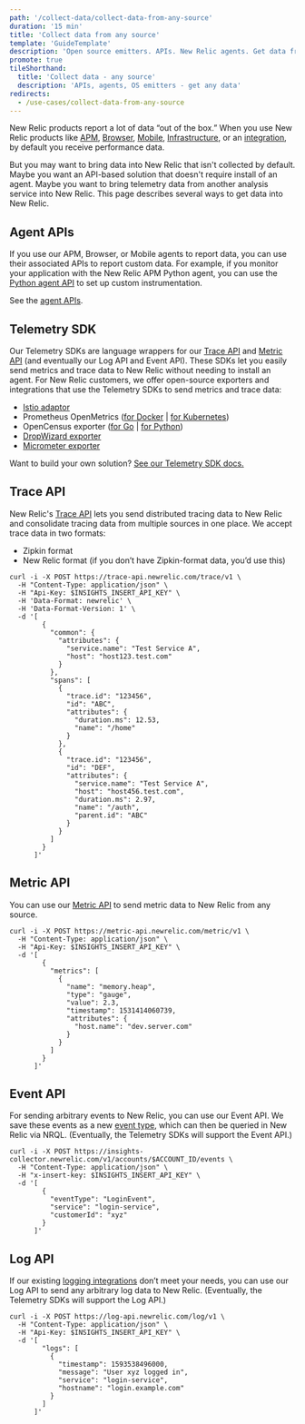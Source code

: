 ```yaml
---
path: '/collect-data/collect-data-from-any-source'
duration: '15 min'
title: 'Collect data from any source'
template: 'GuideTemplate'
description: 'Open source emitters. APIs. New Relic agents. Get data from anywhere. '
promote: true
tileShorthand:
  title: 'Collect data - any source'
  description: 'APIs, agents, OS emitters - get any data'
redirects:
  - /use-cases/collect-data-from-any-source
---
```


<Intro>

New Relic products report a lot of data “out of the box.” When you use New Relic products like [APM](https://docs.newrelic.com/docs/apm), [Browser](https://docs.newrelic.com/docs/browser), [Mobile](https://docs.newrelic.com/docs/mobile-monitoring), [Infrastructure](https://docs.newrelic.com/docs/infrastructure), or an [integration](https://docs.newrelic.com/docs/integrations), by default you receive performance data.

But you may want to bring data into New Relic that isn't collected by default. Maybe you want an API-based solution that doesn't require install of an agent. Maybe you want to bring telemetry data from another analysis service into New Relic. This page describes several ways to get data into New Relic.

</Intro>

<Steps>

<Step>

## Agent APIs

If you use our APM, Browser, or Mobile agents to report data, you can use their associated APIs to report custom data. For example, if you monitor your application with the New Relic APM Python agent, you can use the [Python agent API](https://docs.newrelic.com/docs/agents/python-agent/api-guides/guide-using-python-agent-api) to set up custom instrumentation.

See the [agent APIs](https://developer.newrelic.com/technology/rest-apis).
</Step>

<Step>

## Telemetry SDK

Our Telemetry SDKs are language wrappers for our [Trace API](https://docs.newrelic.com/docs/apm/distributed-tracing/trace-api/introduction-new-relic-trace-api) and [Metric API](https://docs.newrelic.com/docs/introduction-new-relic-metric-api) (and eventually our Log API and Event API). These SDKs let you easily send metrics and trace data to New Relic without needing to install an agent. For New Relic customers, we offer open-source exporters and integrations that use the Telemetry SDKs to send metrics and trace data: 

- [Istio adaptor](https://github.com/newrelic/newrelic-istio-adapter)
- Prometheus OpenMetrics ([for Docker](https://docs.newrelic.com/docs/new-relic-prometheus-openmetrics-integration-docker) | [for Kubernetes](https://docs.newrelic.com/docs/new-relic-prometheus-openmetrics-integration-kubernetes)) 
- OpenCensus exporter ([for Go](https://github.com/newrelic/newrelic-opencensus-exporter-go) | [for Python](http://github.com/newrelic/newrelic-opencensus-exporter-python)) 
- [DropWizard exporter](https://github.com/newrelic/dropwizard-metrics-newrelic)
- [Micrometer exporter](https://github.com/newrelic/micrometer-registry-newrelic)

Want to build your own solution? [See our Telemetry SDK docs.](https://docs.newrelic.com/docs/telemetry-sdk-send-custom-telemetry-data-new-relic)

</Step>

<Step>

## Trace API

New Relic's [Trace API](https://docs.newrelic.com/docs/apm/distributed-tracing/trace-api/introduction-new-relic-trace-api) lets you send distributed tracing data to New Relic and consolidate tracing data from multiple sources in one place. We accept trace data in two formats: 

- Zipkin format
- New Relic format (if you don’t have Zipkin-format data, you’d use this)

```shell lineNumbers=true
curl -i -X POST https://trace-api.newrelic.com/trace/v1 \
  -H "Content-Type: application/json" \
  -H "Api-Key: $INSIGHTS_INSERT_API_KEY" \
  -H 'Data-Format: newrelic' \
  -H 'Data-Format-Version: 1' \
  -d '[
        {
          "common": {
            "attributes": {
              "service.name": "Test Service A",
              "host": "host123.test.com"
            }
          },
          "spans": [
            {
              "trace.id": "123456",
              "id": "ABC",
              "attributes": {
                "duration.ms": 12.53,
                "name": "/home"
              }
            },
            {
              "trace.id": "123456",
              "id": "DEF",
              "attributes": {
                "service.name": "Test Service A",
                "host": "host456.test.com",
                "duration.ms": 2.97,
                "name": "/auth",
                "parent.id": "ABC"
              }
            }
          ]
        }
      ]'
```

</Step>

<Step>

## Metric API

You can use our [Metric API](https://docs.newrelic.com/docs/introduction-new-relic-metric-api) to send metric data to New Relic from any source. 

```shell lineNumbers=true
curl -i -X POST https://metric-api.newrelic.com/metric/v1 \
  -H "Content-Type: application/json" \
  -H "Api-Key: $INSIGHTS_INSERT_API_KEY" \
  -d '[
        {
          "metrics": [
            {
              "name": "memory.heap",
              "type": "gauge",
              "value": 2.3,
              "timestamp": 1531414060739,
              "attributes": {
                "host.name": "dev.server.com"
              }
            }
          ]
        }
      ]'
```

</Step>

<Step>

## Event API

For sending arbitrary events to New Relic, you can use our Event API. We save these events as a new [event type](https://docs.newrelic.com/docs/using-new-relic/welcome-new-relic/get-started/glossary#event), which can then be queried in New Relic via NRQL. (Eventually, the Telemetry SDKs will support the Event API.)

```shell lineNumbers=true
curl -i -X POST https://insights-collector.newrelic.com/v1/accounts/$ACCOUNT_ID/events \
  -H "Content-Type: application/json" \
  -H "x-insert-key: $INSIGHTS_INSERT_API_KEY" \
  -d '[
        {
          "eventType": "LoginEvent",
          "service": "login-service",
          "customerId": "xyz"
        }
      ]'
```

</Step>

<Step>

## Log API

If our existing [logging integrations](https://docs.newrelic.com/docs/new-relic-logs-documentation) don’t meet your needs, you can use our Log API to send any arbitrary log data to New Relic. (Eventually, the Telemetry SDKs will support the Log API.)

```shell lineNumbers=true
curl -i -X POST https://log-api.newrelic.com/log/v1 \
  -H "Content-Type: application/json" \
  -H "Api-Key: $INSIGHTS_INSERT_API_KEY" \
  -d '[
        "logs": [
          {
            "timestamp": 1593538496000,
            "message": "User xyz logged in",
            "service": "login-service",
            "hostname": "login.example.com"
          }
        ]
      ]'
```

</Step>

</Steps>
